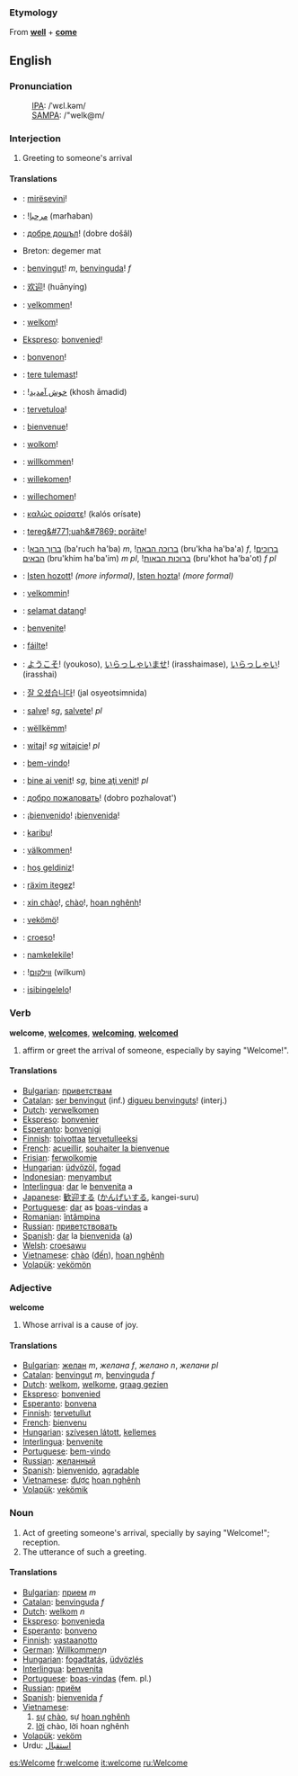 ===Etymology===
From '''[[well]]''' + '''[[come]]'''

==English==
===Pronunciation===
:[[International Phonetic Alphabet|IPA]]: /ˈwɛl.kəm/
:[[SAMPA]]: /"welk@m/

=== Interjection ===
# Greeting to someone's arrival

====Translations====
*{{sq}}: [[mirësevini]]!
*{{ar}}: ![[مرحبا]] (marħaban)
*{{bg}}: [[добре дошъл]]! (dobre došâl)
*Breton: degemer mat
*{{ca}}: [[benvingut]]! ''m'', [[benvinguda]]! ''f''
*{{zh}}: [[欢迎]]! (huānyíng)
*{{da}}: [[velkommen]]!
*{{nl}}: [[welkom]]!
*[[Ekspreso]]: [[bonvenied]]!
*{{eo}}: [[bonvenon]]!
*{{et}}: [[tere tulemast]]!
*{{fa}}: ![[خوش آمديد]] (khosh āmadid)
*{{fi}}: [[tervetuloa]]!
*{{fr}}: [[bienvenue]]!
*{{fy}}: [[wolkom]]!
*{{de}}: [[willkommen]]!
*{{gmh}}: [[willekomen]]!
*{{goh}}: [[willechomen]]!
*{{el}}: [[καλώς ορίσατε]]! (kalós orísate)
*{{gn}}: [[tereg&#771;uah&#7869; porãite]]!
*{{he}}: ![[ברוך הבא]] (ba'ruch ha'ba) ''m'', ![[ברוכה הבאה]] (bru'kha ha'ba'a) ''f'', ![[ברוכים הבאים]] (bru'khim ha'ba'im) ''m pl'', ![[ברוכות הבאות]] (bru'khot ha'ba'ot) ''f pl''
*{{hu}}: [[Isten hozott]]! ''(more informal)'', [[Isten hozta]]! ''(more formal)''
*{{is}}: [[velkommin]]!
*{{id}}: [[selamat datang]]!
*{{ia}}: [[benvenite]]!
*{{ga}}: [[fáilte]]!
*{{ja}}: [[ようこそ]]! (youkoso), [[いらっしゃいませ]]! (irasshaimase), [[いらっしゃい]]! (irasshai)
*{{ko}}: [[잘 오셨습니다]]! (jal osyeotsimnida)
*{{la}}: [[salve]]! ''sg'', [[salvete]]! ''pl''
*{{lb}}: [[wëllkëmm]]!
*{{pl}}: [[witaj]]! ''sg'' [[witajcie]]! ''pl''
*{{pt}}: [[bem-vindo]]!
*{{ro}}: [[bine ai venit]]! ''sg'', [[bine aţi venit]]! ''pl''
*{{ru}}: [[добро пожаловать]]! (dobro pozhalovat')
*{{es}}: ¡[[bienvenido]]! {{m}}  ¡[[bienvenida]]! {{f}} 
*{{sw}}: [[karibu]]!
*{{sv}}: [[välkommen]]!
*{{tr}}: [[hoş geldiniz]]!
*{{tt}}: [[räxim itegez]]!
*{{vi}}: [[xin chào]]!, [[chào]]!, [[hoan nghênh]]!
*{{vo}}: [[vekömö]]!
*{{cy}}: [[croeso]]!
*{{xh}}: [[namkelekile]]!
*{{yi}}: ![[װילקום]] (wilkum)
*{{zu}}: [[isibingelelo]]!

=== Verb ===
'''welcome''', '''[[welcomes]]''', '''[[welcoming]]''', '''[[welcomed]]'''

# affirm or greet the arrival of someone, especially by saying "Welcome!".

====Translations====
*[[Bulgarian]]: [[приветствам]]
*[[Catalan]]: [[ser benvingut]] (inf.) [[digueu benvinguts]]! (interj.)
*[[Dutch]]: [[verwelkomen]]
*[[Ekspreso]]: [[bonvenier]]
*[[Esperanto]]: [[bonvenigi]]
*[[Finnish]]: [[toivottaa]] [[tervetullut|tervetulleeksi]]
*[[French]]: [[acueillir]], [[souhaiter la bienvenue]]
*[[Frisian]]: [[ferwolkomje]]
*[[Hungarian]]: [[üdvözöl]], [[fogad]]
*[[Indonesian]]: [[sambut|menyambut]]
*[[Interlingua]]: [[dar]] le [[benvenita]] a
*[[Japanese]]: [[歓迎]]する ([[かんげい]]する, kangei-suru)
*[[Portuguese]]: [[dar]] as [[boas-vindas]] a
*[[Romanian]]: [[întâmpina]]
*[[Russian]]: [[приветствовать]]
*[[Spanish]]: [[dar#Spanish|dar]] la [[bienvenida]] ([[a#Spanish|a]])
*[[Welsh]]: [[croesawu]]
*[[Vietnamese]]: [[chào]] ([[đến]]), [[hoan nghênh]]
*[[Volapük]]: [[vekömön]]

=== Adjective ===
'''welcome'''

# Whose arrival is a cause of joy.

====Translations====
*[[Bulgarian]]: [[желан]] ''m'', ''желана'' ''f'', ''желано'' ''n'', ''желани'' ''pl''
*[[Catalan]]: [[benvingut]] ''m'', [[benvinguda]] ''f''
*[[Dutch]]: [[welkom]], [[welkome]], [[graag gezien]]
*[[Ekspreso]]: [[bonvenied]]
*[[Esperanto]]: [[bonvena]]
*[[Finnish]]: [[tervetullut]]
*[[French]]: [[bienvenu]]
*[[Hungarian]]: [[szívesen látott]], [[kellemes]]
*[[Interlingua]]: [[benvenite]]
*[[Portuguese]]: [[bem-vindo]]
*[[Russian]]: [[желанный]]
*[[Spanish]]: [[bienvenido]], [[agradable]]
*[[Vietnamese]]: [[được]] [[hoan nghênh]]
*[[Volapük]]: [[vekömik]]

=== Noun ===
#Act of greeting someone's arrival, specially by saying "Welcome!"; reception.
#The utterance of such a greeting.

====Translations====
*[[Bulgarian]]: [[прием]] ''m''
*[[Catalan]]: [[benvinguda]] ''f''
*[[Dutch]]: [[welkom]] ''n''
*[[Ekspreso]]: [[bonvenieda]]
*[[Esperanto]]: [[bonveno]]
*[[Finnish]]: [[vastaanotto]]
*[[German]]: [[Willkommen]]''n''
*[[Hungarian]]: [[fogadtatás]], [[üdvözlés]]
*[[Interlingua]]: [[benvenita]]
*[[Portuguese]]: [[boas-vindas]] (fem. pl.)
*[[Russian]]: [[приём]]
*[[Spanish]]: [[bienvenida]] ''f''
*[[Vietnamese]]:
*#[[sự]] [[chào]], sự [[hoan nghênh]]
*#[[lời]] chào, lời hoan nghênh
*[[Volapük]]: [[veköm]]
*Urdu: [[استقبال]]

[[es:Welcome]]
[[fr:welcome]]
[[it:welcome]]
[[ru:Welcome]]